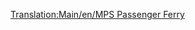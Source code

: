 [[Translation:Main/en/MPS Passenger Ferry]]{{en/-}}
{{Template:Schepen/Nl
|Afbeelding=[[File:en/Ferry.png|MPS veerboot]]
|Naam=MPS veerboot
|Kosten=£18,279 ($36,558)
|Snelheid=32 km/h (20 mph)
|Onderhoudskosten=£1,476 ($2,952)
|Ontworpen=1926 	
|Levensduur=30
|Capaciteit=100 passagiers
|Omschrijving=De MPS veerboot is een trage passagiersveerboot ontworpen voor verbindingen tussen 2 havens over een lange afstand.
|Real-life=Fictief. MPS is een acroniem voor Microprose, de originele uitgever van Transport Tycoon.
}}